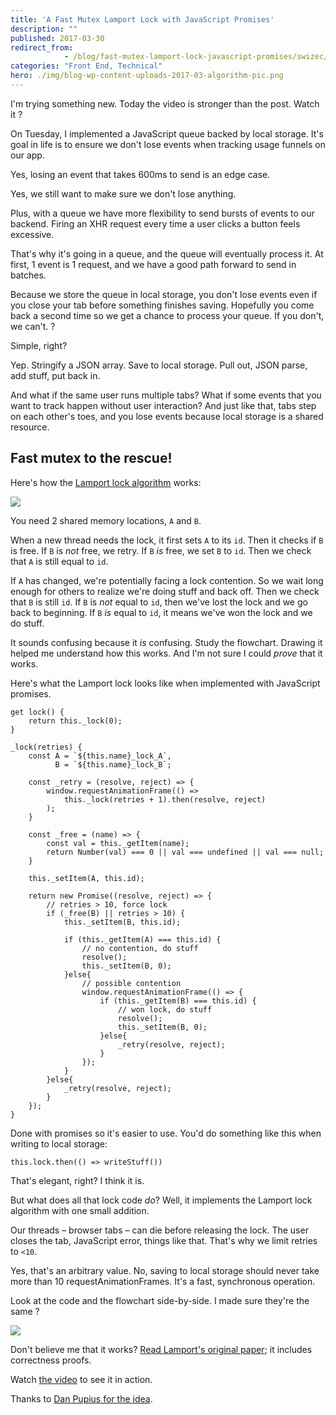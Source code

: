 ```yaml
---
title: 'A Fast Mutex Lamport Lock with JavaScript Promises'
description: ""
published: 2017-03-30
redirect_from: 
            - /blog/fast-mutex-lamport-lock-javascript-promises/swizec/7532
categories: "Front End, Technical"
hero: ./img/blog-wp-content-uploads-2017-03-algorithm-pic.png
---
```

I'm trying something new. Today the video is stronger than the post. Watch it ?



On Tuesday, I implemented a JavaScript queue backed by local storage. It's goal in life is to ensure we don't lose events when tracking usage funnels on our app.



Yes, losing an event that takes 600ms to send is an edge case.



Yes, we still want to make sure we don't lose anything.



Plus, with a queue we have more flexibility to send bursts of events to our backend. Firing an XHR request every time a user clicks a button feels excessive.



That's why it's going in a queue, and the queue will eventually process it. At first, 1 event is 1 request, and we have a good path forward to send in batches.



Because we store the queue in local storage, you don't lose events even if you close your tab before something finishes saving. Hopefully you come back a second time so we get a chance to process your queue. If you don't, we can't. ?



Simple, right?



Yep. Stringify a JSON array. Save to local storage. Pull out, JSON parse, add stuff, put back in.



And what if the same user runs multiple tabs? What if some events that you want to track happen without user interaction? And just like that, tabs step on each other's toes, and you lose events because local storage is a shared resource.



## Fast mutex to the rescue!



Here's how the [Lamport lock algorithm](http://www.cs.rochester.edu/research/synchronization/pseudocode/fastlock.html) works:



![](./img/blog-wp-content-uploads-2017-03-algorithm-pic.png)



You need 2 shared memory locations, `A` and `B`.



When a new thread needs the lock, it first sets `A` to its `id`. Then it checks if `B` is free. If `B` is _not_ free, we retry. If `B` _is_ free, we set `B` to `id`. Then we check that `A` is still equal to `id`.



If `A` has changed, we're potentially facing a lock contention. So we wait long enough for others to realize we're doing stuff and back off. Then we check that `B` is still `id`. If `B` is _not_ equal to `id`, then we've lost the lock and we go back to beginning. If `B` _is_ equal to `id`, it means we've won the lock and we do stuff.



It sounds confusing because it _is_ confusing. Study the flowchart. Drawing it helped me understand how this works. And I'm not sure I could _prove_ that it works.



Here's what the Lamport lock looks like when implemented with JavaScript promises.



```
get lock() {
    return this._lock(0);
}

_lock(retries) {
    const A = `${this.name}_lock_A`,
          B = `${this.name}_lock_B`;

    const _retry = (resolve, reject) => {
        window.requestAnimationFrame(() =>
            this._lock(retries + 1).then(resolve, reject)
        );
    }

    const _free = (name) => {
        const val = this._getItem(name);
        return Number(val) === 0 || val === undefined || val === null;
    }

    this._setItem(A, this.id);

    return new Promise((resolve, reject) => {
        // retries > 10, force lock
        if (_free(B) || retries > 10) {
            this._setItem(B, this.id);

            if (this._getItem(A) === this.id) {
                // no contention, do stuff
                resolve();
                this._setItem(B, 0);
            }else{
                // possible contention
                window.requestAnimationFrame(() => {
                    if (this._getItem(B) === this.id) {
                        // won lock, do stuff
                        resolve();
                        this._setItem(B, 0);
                    }else{
                        _retry(resolve, reject);
                    }
                });
            }
        }else{
            _retry(resolve, reject);
        }
    });
}
```



Done with promises so it's easier to use. You'd do something like this when writing to local storage:



```
this.lock.then(() => writeStuff())
```



That's elegant, right? I think it is.



But what does all that lock code _do_? Well, it implements the Lamport lock algorithm with one small addition.



Our threads – browser tabs – can die before releasing the lock. The user closes the tab, JavaScript error, things like that. That's why we limit retries to `<10`.



Yes, that's an arbitrary value. No, saving to local storage should never take more than 10 requestAnimationFrames. It's a fast, synchronous operation.



Look at the code and the flowchart side-by-side. I made sure they're the same ?



![](./img/blog-wp-content-uploads-2017-03-together-screenshot.png)



Don't believe me that it works? [Read Lamport's original paper](https://www.microsoft.com/en-us/research/publication/fast-mutual-exclusion-algorithm/?from=http://research.microsoft.com/en-us/um/people/lamport/pubs/fast-mutex.pdf); it includes correctness proofs.



Watch [the video](https://youtu.be/NQqDJoLqMtE) to see it in action.



Thanks to [Dan Pupius for the idea](https://medium.engineering/wait-dont-touch-that-a211832adc3a).